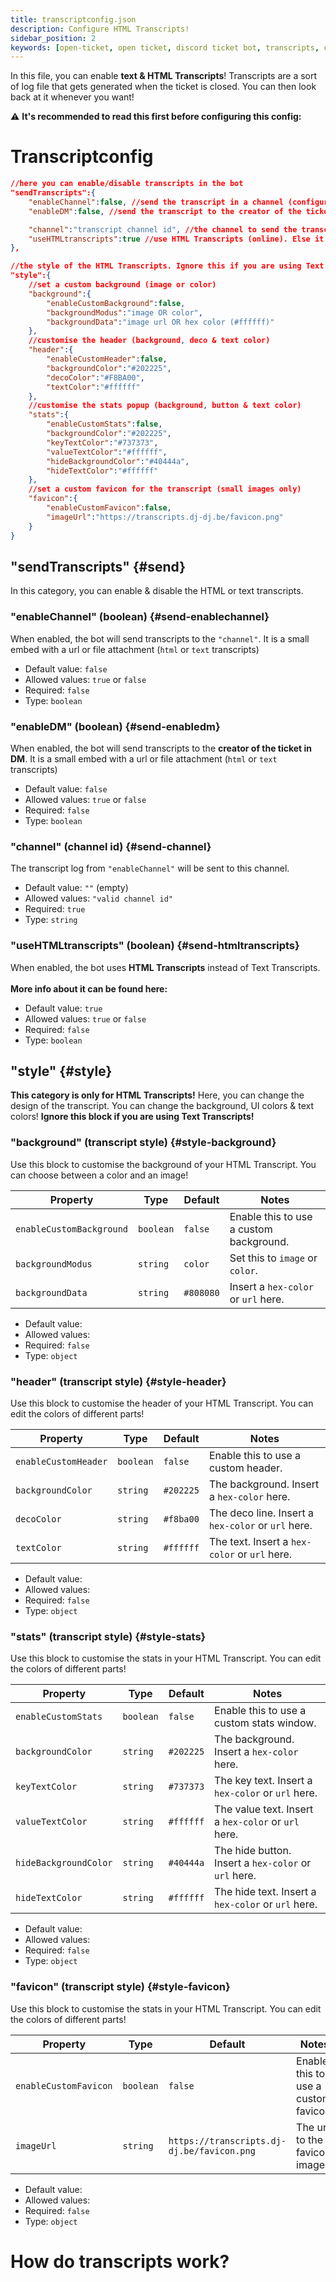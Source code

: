 ```yaml
---
title: transcriptconfig.json
description: Configure HTML Transcripts!
sidebar_position: 2
keywords: [open-ticket, open ticket, discord ticket bot, transcripts, config, transcript config, html transcripts]
---
```


In this file, you can enable **text & <InlineLink isdoc="true" url="docs/system/transcripts">HTML Transcripts</InlineLink>**! 
Transcripts are a sort of log file that gets generated when the ticket is closed. You can then look back at it whenever you want!

⚠️ <ColorText color="red">**It's recommended to read this first before configuring this config:**</ColorText>
<LinkBlock mode="emoji" emoji="📄" isdoc="true" url="docs/system/transcripts" name="Open Ticket Transcripts" description="How do HTML & text transcripts work?"></LinkBlock>

# Transcriptconfig

```json title="config.json"
//here you can enable/disable transcripts in the bot
"sendTranscripts":{
    "enableChannel":false, //send the transcript in a channel (configure below)
    "enableDM":false, //send the transcript to the creator of the ticket in DM

    "channel":"transcript channel id", //the channel to send the transcript to
    "useHTMLtranscripts":true //use HTML Transcripts (online). Else it will use Text Transcripts (local)
},

//the style of the HTML Transcripts. Ignore this if you are using Text Transcripts!
"style":{
    //set a custom background (image or color)
    "background":{ 
        "enableCustomBackground":false,
        "backgroundModus":"image OR color",
        "backgroundData":"image url OR hex color (#ffffff)"
    },
    //customise the header (background, deco & text color)
    "header":{
        "enableCustomHeader":false,
        "backgroundColor":"#202225",
        "decoColor":"#F8BA00",
        "textColor":"#ffffff"
    },
    //customise the stats popup (background, button & text color)
    "stats":{
        "enableCustomStats":false,
        "backgroundColor":"#202225",
        "keyTextColor":"#737373",
        "valueTextColor":"#ffffff",
        "hideBackgroundColor":"#40444a",
        "hideTextColor":"#ffffff"
    },
    //set a custom favicon for the transcript (small images only)
    "favicon":{
        "enableCustomFavicon":false,
        "imageUrl":"https://transcripts.dj-dj.be/favicon.png"
    }
}
```

## "sendTranscripts" \{#send}
In this category, you can enable & disable the HTML or text transcripts.

### "enableChannel" (boolean) \{#send-enablechannel}
When enabled, the bot will send transcripts to the `"channel"`.
It is a small embed with a url or file attachment (`html` or `text` transcripts)

<GoodImage src="/img/docs-v3/core/transcripts_msg.png" size="40%"></GoodImage>

- Default value: `false`
- Allowed values: `true` or `false`
- Required: `false`
- Type: `boolean`

### "enableDM" (boolean) \{#send-enabledm}
When enabled, the bot will send transcripts to the **creator of the ticket in DM**.
It is a small embed with a url or file attachment (`html` or `text` transcripts)

<GoodImage src="/img/docs-v3/core/transcripts_msg.png" size="40%"></GoodImage>

- Default value: `false`
- Allowed values: `true` or `false`
- Required: `false`
- Type: `boolean`

### "channel" (channel id) \{#send-channel}
The transcript log from `"enableChannel"` will be sent to this channel.

- Default value: `""` (empty)
- Allowed values: `"valid channel id"`
- Required: `true`
- Type: `string`

### "useHTMLtranscripts" (boolean) \{#send-htmltranscripts}
When enabled, the bot uses <InlineLink isdoc="true" url="docs/system/transcripts">**HTML Transcripts**</InlineLink> instead of Text Transcripts.<br></br>
**More info about it can be found here:**
<LinkBlock mode="emoji" emoji="📄" isdoc="true" url="docs/system/transcripts" name="Open Ticket Transcripts" description="How do HTML & text transcripts work?"></LinkBlock>


- Default value: `true`
- Allowed values: `true` or `false`
- Required: `false`
- Type: `boolean`

## "style" \{#style}
**This category is only for <ColorText color="red">HTML Transcripts</ColorText>!**
Here, you can change the design of the transcript. You can change the background, UI colors & text colors!
**Ignore this block if you are using Text Transcripts!**

### "background" (transcript style) \{#style-background}
Use this block to customise the background of your HTML Transcript. You can choose between a color and an image!

|Property                   |Type       |Default    |Notes                                      |
|---------------------------|-----------|-----------|-------------------------------------------|
|`enableCustomBackground`   |`boolean`  |`false`    |Enable this to use a custom background.    |
|`backgroundModus`          |`string`   |`color`    |Set this to `image` or `color`.            |
|`backgroundData`           |`string`   |`#808080`  |Insert a `hex-color` or `url` here.        |

- Default value: ` `
- Allowed values: ` `
- Required: `false`
- Type: `object`

### "header" (transcript style) \{#style-header}
Use this block to customise the header of your HTML Transcript. You can edit the colors of different parts!

|Property                   |Type       |Default    |Notes                                              |
|---------------------------|-----------|-----------|---------------------------------------------------|
|`enableCustomHeader`       |`boolean`  |`false`    |Enable this to use a custom header.                |
|`backgroundColor`          |`string`   |`#202225`  |The background. Insert a `hex-color` here.         |
|`decoColor`                |`string`   |`#f8ba00`  |The deco line. Insert a `hex-color` or `url` here. |
|`textColor`                |`string`   |`#ffffff`  |The text. Insert a `hex-color` or `url` here.      |

- Default value: ` `
- Allowed values: ` `
- Required: `false`
- Type: `object`

### "stats" (transcript style) \{#style-stats}
Use this block to customise the stats in your HTML Transcript. You can edit the colors of different parts!

|Property                   |Type       |Default    |Notes                                                |
|---------------------------|-----------|-----------|-----------------------------------------------------|
|`enableCustomStats`        |`boolean`  |`false`    |Enable this to use a custom stats window.            |
|`backgroundColor`          |`string`   |`#202225`  |The background. Insert a `hex-color` here.           |
|`keyTextColor`             |`string`   |`#737373`  |The key text. Insert a `hex-color` or `url` here.    |
|`valueTextColor`           |`string`   |`#ffffff`  |The value text. Insert a `hex-color` or `url` here.  |
|`hideBackgroundColor`      |`string`   |`#40444a`  |The hide button. Insert a `hex-color` or `url` here. |
|`hideTextColor`            |`string`   |`#ffffff`  |The hide text. Insert a `hex-color` or `url` here.   |

- Default value: ` `
- Allowed values: ` `
- Required: `false`
- Type: `object`

### "favicon" (transcript style) \{#style-favicon}
Use this block to customise the stats in your HTML Transcript. You can edit the colors of different parts!

|Property              |Type       |Default                                    |Notes                                |
|----------------------|-----------|-------------------------------------------|-------------------------------------|
|`enableCustomFavicon` |`boolean`  |`false`                                    |Enable this to use a custom favicon. |
|`imageUrl`            |`string`   |`https://transcripts.dj-dj.be/favicon.png` |The url to the favicon image.        |

- Default value: ` `
- Allowed values: ` `
- Required: `false`
- Type: `object`

# How do transcripts work?
<LinkBlock mode="emoji" emoji="📄" isdoc="true" url="docs/system/transcripts" name="Open Ticket Transcripts" description="How do HTML & text transcripts work?"></LinkBlock>